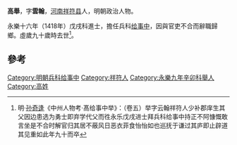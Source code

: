 {{Refimprove|time=2022-01-03T06:33:49+00:00}}
'''高舉'''，字'''雲翰'''，[[河南|河南]][[祥符县|祥符县]]人，明朝政治人物。

永樂十六年（1418年）戊戌科進士，擔任兵科[[给事中|给事中]]，因與官吏不合而辭職歸鄉。虛歲九十歲時去世<ref>明·[[孙奇逢|孙奇逢]]《中州人物考·髙给事中举》：（卷五）举字云翰祥符人少补郡庠生其父因边患选为勇士即弃学代父而徃永乐戊戌进士拜兵科给事中持正不阿慷慨敢言坐是不合时解官归其居不蔽风日恶衣菲食怡怡如也巡抚于谦过其庐即止辟道其见重如此年九十而卒</ref>。

==參考==
{{reflist}}
{{明朝人物小作品}}
{{永樂十六年戊戌科殿試金榜}}
{{DEFAULTSORT:Gao高}}
[[Category:明朝兵科给事中|Category:明朝兵科给事中]]
[[Category:祥符人|Category:祥符人]]
[[Category:永樂九年辛卯科舉人|Category:永樂九年辛卯科舉人]]
[[Category:高姓|Category:高姓]]